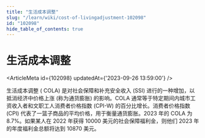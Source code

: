 ```yaml
---
title: "生活成本调整"
slug: "/learn/wiki/cost-of-livingadjustment-102098"
id: "102098"
hide_table_of_contents: true
---
```



# 生活成本调整

<ArticleMeta id={102098} updatedAt={'2023-09-26 13:59:00'} />
<div className='border-solid border-b border-t-0 my-4 border-[var(--ifm-color-gray-300)]' />

生活成本调整 ( COLA) 是对社会保障和补充安全收入 (SSI) 进行的一种增加，以抵消经济中价格上涨 (称为通货膨胀) 的影响。COLA 通常等于特定期间内城市工资收入者和文职工人消费者价格指数 (CPI-W) 的百分比增长。消费者价格指数 (CPI) 代表了一篮子商品的平均价格，用于衡量通货膨胀。2023 年的 COLA 为 8.7%。如果某人在 2022 年获得 10000 美元的社会保障福利金，则他们 2023 年的年度福利金总额将达到 10870 美元。
